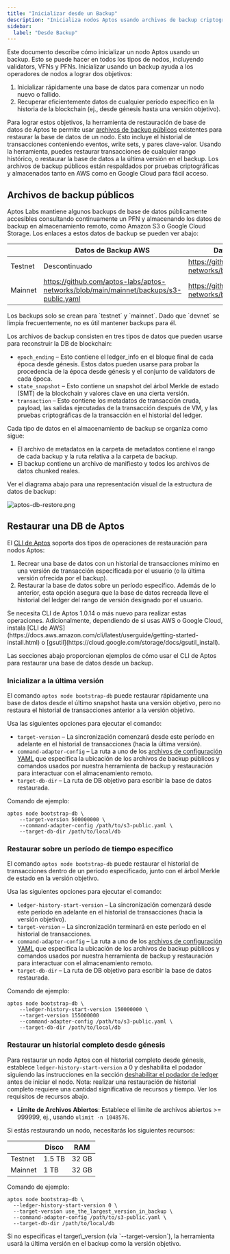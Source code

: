 ```yaml
---
title: "Inicializar desde un Backup"
description: "Inicializa nodos Aptos usando archivos de backup criptográficamente probados para restaurar rápidamente bases de datos o recuperar datos históricos de blockchain."
sidebar:
  label: "Desde Backup"
---
```



Este documento describe cómo inicializar un nodo Aptos usando un backup. Esto se puede hacer en todos los tipos de nodos, incluyendo
validators, VFNs y PFNs. Inicializar usando un backup ayuda a los operadores de nodos a lograr dos objetivos:

1. Inicializar rápidamente una base de datos para comenzar un nodo nuevo o fallido.
2. Recuperar eficientemente datos de cualquier período específico en la historia de la blockchain (ej., desde génesis hasta una versión objetivo).

Para lograr estos objetivos, la herramienta de restauración de base de datos de Aptos te permite usar [archivos de backup públicos](#public-backup-files) existentes para restaurar
la base de datos de un nodo. Esto incluye el historial de transacciones conteniendo eventos, write sets, y pares clave-valor. Usando
la herramienta, puedes restaurar transacciones de cualquier rango histórico, o restaurar la base de datos a la última versión en el
backup. Los archivos de backup públicos están respaldados por pruebas criptográficas y almacenados tanto en AWS como en Google Cloud para fácil
acceso.

## Archivos de backup públicos

Aptos Labs mantiene algunos backups de base de datos públicamente accesibles consultando continuamente un PFN y almacenando los datos de backup
en almacenamiento remoto, como Amazon S3 o Google Cloud Storage. Los enlaces a estos datos de backup se pueden ver abajo:

|         | Datos de Backup AWS                                                                       | Datos de Backup Google Cloud                                                        |
| ------- | ------------------------------------------------------------------------------------- | ------------------------------------------------------------------------------- |
| Testnet | Descontinuado                                                                          | https://github.com/aptos-labs/aptos-networks/blob/main/testnet/backups/gcs.yaml |
| Mainnet | https://github.com/aptos-labs/aptos-networks/blob/main/mainnet/backups/s3-public.yaml | https://github.com/aptos-labs/aptos-networks/blob/main/mainnet/backups/gcs.yaml |

<Aside type="note">
  Los backups solo se crean para `testnet` y `mainnet`. Dado que `devnet` se limpia frecuentemente, no es útil mantener backups para él.
</Aside>

Los archivos de backup consisten en tres tipos de datos que pueden usarse para reconstruir la DB de blockchain:

- `epoch_ending` – Esto contiene el ledger\_info en el bloque final de cada época desde génesis. Estos datos pueden usarse para probar la procedencia de la época desde génesis y el conjunto de validators de cada época.
- `state_snapshot` – Esto contiene un snapshot del árbol Merkle de estado (SMT) de la blockchain y valores clave en una cierta versión.
- `transaction` – Esto contiene los metadatos de transacción cruda, payload, las salidas ejecutadas de la transacción después de VM, y las pruebas criptográficas de la transacción en el historial del ledger.

Cada tipo de datos en el almacenamiento de backup se organiza como sigue:

- El archivo de metadatos en la carpeta de metadatos contiene el rango de cada backup y la ruta relativa a la carpeta de backup.
- El backup contiene un archivo de manifiesto y todos los archivos de datos chunked reales.

Ver el diagrama abajo para una representación visual de la estructura de datos de backup:

![aptos-db-restore.png](~/images/aptos-db-restore.png)

## Restaurar una DB de Aptos

El [CLI de Aptos](/es/build/cli) soporta dos tipos de operaciones de restauración para nodos Aptos:

1. Recrear una base de datos con un historial de transacciones mínimo en una versión de transacción especificada por el usuario (o la última versión ofrecida por el backup).
2. Restaurar la base de datos sobre un período específico. Además de lo anterior, esta opción asegura que la
   base de datos recreada lleve el historial del ledger del rango de versión designado por el usuario.

<Aside type="note">
  Se necesita CLI de Aptos 1.0.14 o más nuevo para realizar estas operaciones. Adicionalmente, dependiendo de si usas AWS o
  Google Cloud, instala [CLI de AWS](https://docs.aws.amazon.com/cli/latest/userguide/getting-started-install.html) o
  [gsutil](https://cloud.google.com/storage/docs/gsutil_install).
</Aside>

Las secciones abajo proporcionan ejemplos de cómo usar el CLI de Aptos para restaurar una base de datos desde un backup.

### Inicializar a la última versión

El comando `aptos node bootstrap-db` puede restaurar rápidamente una base de datos desde el último snapshot hasta una versión objetivo,
pero no restaura el historial de transacciones anterior a la versión objetivo.

Usa las siguientes opciones para ejecutar el comando:

- `target-version` – La sincronización comenzará desde este período en adelante en el historial de transacciones (hacia la última versión).
- `command-adapter-config` – La ruta a uno de los [archivos de configuración YAML](#public-backup-files) que
  especifica la ubicación de los archivos de backup públicos y comandos usados por nuestra herramienta de backup y restauración para interactuar con el almacenamiento remoto.
- `target-db-dir` – La ruta de DB objetivo para escribir la base de datos restaurada.

Comando de ejemplo:

```shellscript filename="Terminal"
aptos node bootstrap-db \
    --target-version 500000000 \
    --command-adapter-config /path/to/s3-public.yaml \
    --target-db-dir /path/to/local/db
```

### Restaurar sobre un período de tiempo específico

El comando `aptos node bootstrap-db` puede restaurar el historial de transacciones dentro de un período especificado, junto con el árbol Merkle de estado en la versión objetivo.

Usa las siguientes opciones para ejecutar el comando:

- `ledger-history-start-version` – La sincronización comenzará desde este período en adelante en el historial de transacciones (hacia la versión objetivo).
- `target-version` – La sincronización terminará en este período en el historial de transacciones.
- `command-adapter-config` – La ruta a uno de los [archivos de configuración YAML](#public-backup-files) que especifica la ubicación de los archivos de backup públicos y comandos usados por nuestra herramienta de backup y restauración para interactuar con el almacenamiento remoto.
- `target-db-dir` – La ruta de DB objetivo para escribir la base de datos restaurada.

Comando de ejemplo:

```shellscript filename="Terminal"
aptos node bootstrap-db \
    --ledger-history-start-version 150000000 \
    --target-version 155000000
    --command-adapter-config /path/to/s3-public.yaml \
    --target-db-dir /path/to/local/db
```

### Restaurar un historial completo desde génesis

Para restaurar un nodo Aptos con el historial completo desde génesis, establece `ledger-history-start-version` a 0 y
deshabilita el podador siguiendo las instrucciones en la sección [deshabilitar el podador de ledger](/es/network/nodes/configure/data-pruning) antes de
iniciar el nodo. Nota: realizar una restauración de historial completo requiere una cantidad significativa de recursos y tiempo.
Ver los requisitos de recursos abajo.

- **Límite de Archivos Abiertos**: Establece el límite de archivos abiertos >= 999999, ej., usando `ulimit -n 1048576`.

Si estás restaurando un nodo, necesitarás los siguientes recursos:

|         | Disco  | RAM   |
| ------- | ------ | ----- |
| Testnet | 1.5 TB | 32 GB |
| Mainnet | 1 TB   | 32 GB |

Comando de ejemplo:

```shellscript filename="Terminal"
aptos node bootstrap-db \
  --ledger-history-start-version 0 \
  --target-version use_the_largest_version_in_backup \
  --command-adapter-config /path/to/s3-public.yaml \
  --target-db-dir /path/to/local/db
```

<Aside type="note">
  Si no especificas el target\_version (vía `--target-version`), la herramienta usará la última versión en el backup como la versión objetivo.
</Aside>
